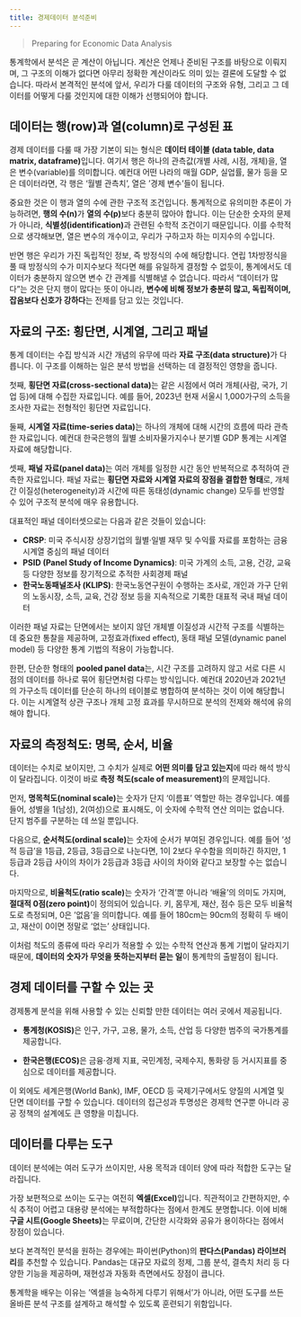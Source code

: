 ```yaml
---
title: 경제데이터 분석준비
---
```


> Preparing for Economic Data Analysis

통계학에서 분석은 곧 계산이 아닙니다. 계산은 언제나 준비된 구조를 바탕으로 이뤄지며, 그 구조의 이해가 없다면 아무리 정확한 계산이라도 의미 있는 결론에 도달할 수 없습니다. 따라서 본격적인 분석에 앞서, 우리가 다룰 데이터의 구조와 유형, 그리고 그 데이터를 어떻게 다룰 것인지에 대한 이해가 선행되어야 합니다.

## 데이터는 행(row)과 열(column)로 구성된 표

경제 데이터를 다룰 때 가장 기본이 되는 형식은 **데이터 테이블 (data table, data matrix, dataframe)**입니다. 여기서 행은 하나의 관측값(개별 사례, 시점, 개체)을, 열은 변수(variable)를 의미합니다. 예컨대 어떤 나라의 매월 GDP, 실업률, 물가 등을 모은 데이터라면, 각 행은 '월별 관측치', 열은 '경제 변수'들이 됩니다.

중요한 것은 이 행과 열의 수에 관한 구조적 조건입니다. 통계적으로 유의미한 추론이 가능하려면, **행의 수(n)**가 **열의 수(p)**보다 충분히 많아야 합니다. 이는 단순한 숫자의 문제가 아니라, **식별성(identification)**과 관련된 수학적 조건이기 때문입니다. 이를 수학적으로 생각해보면, 열은 변수의 개수이고, 우리가 구하고자 하는 미지수의 수입니다. 

반면 행은 우리가 가진 독립적인 정보, 즉 방정식의 수에 해당합니다. 연립 1차방정식을 풀 때 방정식의 수가 미지수보다 적다면 해를 유일하게 결정할 수 없듯이, 통계에서도 데이터가 충분하지 않으면 변수 간 관계를 식별해낼 수 없습니다. 따라서 “데이터가 많다”는 것은 단지 행이 많다는 뜻이 아니라, **변수에 비해 정보가 충분히 많고, 독립적이며, 잡음보다 신호가 강하다**는 전제를 담고 있는 것입니다.

## 자료의 구조: 횡단면, 시계열, 그리고 패널

통계 데이터는 수집 방식과 시간 개념의 유무에 따라 **자료 구조(data structure)**가 다릅니다. 이 구조를 이해하는 일은 분석 방법을 선택하는 데 결정적인 영향을 줍니다.

첫째, **횡단면 자료(cross-sectional data)**는 같은 시점에서 여러 개체(사람, 국가, 기업 등)에 대해 수집한 자료입니다. 예를 들어, 2023년 현재 서울시 1,000가구의 소득을 조사한 자료는 전형적인 횡단면 자료입니다.

둘째, **시계열 자료(time-series data)**는 하나의 개체에 대해 시간의 흐름에 따라 관측한 자료입니다. 예컨대 한국은행의 월별 소비자물가지수나 분기별 GDP 통계는 시계열 자료에 해당합니다.


셋째, **패널 자료(panel data)**는 여러 개체를 일정한 시간 동안 반복적으로 추적하여 관측한 자료입니다. 패널 자료는 **횡단면 자료와 시계열 자료의 장점을 결합한 형태**로, 개체 간 이질성(heterogeneity)과 시간에 따른 동태성(dynamic change) 모두를 반영할 수 있어 구조적 분석에 매우 유용합니다.

대표적인 패널 데이터셋으로는 다음과 같은 것들이 있습니다:

- **CRSP**: 미국 주식시장 상장기업의 월별·일별 재무 및 수익률 자료를 포함하는 금융 시계열 중심의 패널 데이터
- **PSID (Panel Study of Income Dynamics)**: 미국 가계의 소득, 고용, 건강, 교육 등 다양한 정보를 장기적으로 추적한 사회경제 패널
- **한국노동패널조사 (KLIPS)**: 한국노동연구원이 수행하는 조사로, 개인과 가구 단위의 노동시장, 소득, 교육, 건강 정보 등을 지속적으로 기록한 대표적 국내 패널 데이터

이러한 패널 자료는 단면에서는 보이지 않던 개체별 이질성과 시간적 구조를 식별하는 데 중요한 통찰을 제공하며, 고정효과(fixed effect), 동태 패널 모델(dynamic panel model) 등 다양한 통계 기법의 적용이 가능합니다.

한편, 단순한 형태의 **pooled panel data**는, 시간 구조를 고려하지 않고 서로 다른 시점의 데이터를 하나로 묶어 횡단면처럼 다루는 방식입니다. 예컨대 2020년과 2021년의 가구소득 데이터를 단순히 하나의 테이블로 병합하여 분석하는 것이 이에 해당합니다. 이는 시계열적 상관 구조나 개체 고정 효과를 무시하므로 분석의 전제와 해석에 유의해야 합니다.


## 자료의 측정척도: 명목, 순서, 비율

데이터는 수치로 보이지만, 그 수치가 실제로 **어떤 의미를 담고 있는지**에 따라 해석 방식이 달라집니다. 이것이 바로 **측정 척도(scale of measurement)**의 문제입니다.

먼저, **명목척도(nominal scale)**는 숫자가 단지 ‘이름표’ 역할만 하는 경우입니다. 예를 들어, 성별을 1(남성), 2(여성)으로 표시해도, 이 숫자에 수학적 연산 의미는 없습니다. 단지 범주를 구분하는 데 쓰일 뿐입니다.

다음으로, **순서척도(ordinal scale)**는 숫자에 순서가 부여된 경우입니다. 예를 들어 ‘성적 등급’을 1등급, 2등급, 3등급으로 나눈다면, 1이 2보다 우수함을 의미하긴 하지만, 1등급과 2등급 사이의 차이가 2등급과 3등급 사이의 차이와 같다고 보장할 수는 없습니다.

마지막으로, **비율척도(ratio scale)**는 숫자가 ‘간격’뿐 아니라 ‘배율’의 의미도 가지며, **절대적 0점(zero point)**이 정의되어 있습니다. 키, 몸무게, 재산, 점수 등은 모두 비율척도로 측정되며, 0은 '없음'을 의미합니다. 예를 들어 180cm는 90cm의 정확히 두 배이고, 재산이 0이면 정말로 ‘없는’ 상태입니다.

이처럼 척도의 종류에 따라 우리가 적용할 수 있는 수학적 연산과 통계 기법이 달라지기 때문에, **데이터의 숫자가 무엇을 뜻하는지부터 묻는 일**이 통계학의 출발점이 됩니다.

## 경제 데이터를 구할 수 있는 곳

경제통계 분석을 위해 사용할 수 있는 신뢰할 만한 데이터는 여러 곳에서 제공됩니다.

- **통계청(KOSIS)**은 인구, 가구, 고용, 물가, 소득, 산업 등 다양한 범주의 국가통계를 제공합니다.
    
- **한국은행(ECOS)**은 금융·경제 지표, 국민계정, 국제수지, 통화량 등 거시지표를 중심으로 데이터를 제공합니다.
    

이 외에도 세계은행(World Bank), IMF, OECD 등 국제기구에서도 양질의 시계열 및 단면 데이터를 구할 수 있습니다. 데이터의 접근성과 투명성은 경제학 연구뿐 아니라 공공 정책의 설계에도 큰 영향을 미칩니다.

## 데이터를 다루는 도구

데이터 분석에는 여러 도구가 쓰이지만, 사용 목적과 데이터 양에 따라 적합한 도구는 달라집니다.

가장 보편적으로 쓰이는 도구는 여전히 **엑셀(Excel)**입니다. 직관적이고 간편하지만, 수식 추적이 어렵고 대용량 분석에는 부적합하다는 점에서 한계도 분명합니다. 이에 비해 **구글 시트(Google Sheets)**는 무료이며, 간단한 시각화와 공유가 용이하다는 점에서 장점이 있습니다.

보다 본격적인 분석을 원하는 경우에는 파이썬(Python)의 **판다스(Pandas) 라이브러리**를 추천할 수 있습니다. Pandas는 대규모 자료의 정제, 그룹 분석, 결측치 처리 등 다양한 기능을 제공하며, 재현성과 자동화 측면에서도 장점이 큽니다.

통계학을 배우는 이유는 '엑셀을 능숙하게 다루기 위해서'가 아니라, 어떤 도구를 쓰든 올바른 분석 구조를 설계하고 해석할 수 있도록 훈련되기 위함입니다.